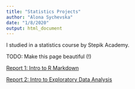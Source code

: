 ```yaml
---
title: "Statistics Projects"
author: "Alona Sychevska"
date: "1/8/2020"
output: html_document
---
```


I studied in a statistics course by Stepik Academy.

TODO: Make this page beautiful (!)

[Report 1: Intro to R Markdown](stepik_report1.html)

[Report 2: Intro to Exploratory Data Analysis](stepik_report_2.html)


